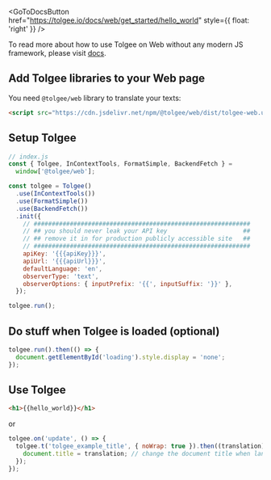 
<GoToDocsButton
  href="https://tolgee.io/docs/web/get_started/hello_world"
  style={{ float: 'right' }}
/>

To read more about how to use Tolgee on Web without any modern JS framework,
please visit [docs](https://tolgee.io/docs/web/get_started/hello_world).

## Add Tolgee libraries to your Web page

You need `@tolgee/web` library to translate your texts:

```html
<script src="https://cdn.jsdelivr.net/npm/@tolgee/web/dist/tolgee-web.umd.min.js"></script>
```

## Setup Tolgee

```javascript
// index.js
const { Tolgee, InContextTools, FormatSimple, BackendFetch } =
  window['@tolgee/web'];

const tolgee = Tolgee()
  .use(InContextTools())
  .use(FormatSimple())
  .use(BackendFetch())
  .init({
    // ############################################################
    // ## you should never leak your API key                     ##
    // ## remove it in for production publicly accessible site   ##
    // ############################################################
    apiKey: '{{{apiKey}}}',
    apiUrl: '{{{apiUrl}}}',
    defaultLanguage: 'en',
    observerType: 'text',
    observerOptions: { inputPrefix: '{{', inputSuffix: '}}' },
  });

tolgee.run();
```

## Do stuff when Tolgee is loaded (optional)

```javascript
tolgee.run().then(() => {
  document.getElementById('loading').style.display = 'none';
});
```

## Use Tolgee

```html
<h1>{{hello_world}}</h1>
```

or

```javascript
tolgee.on('update', () => {
  tolgee.t('tolgee_example_title', { noWrap: true }).then((translation) => {
    document.title = translation; // change the document title when language changes!
  });
});
```
